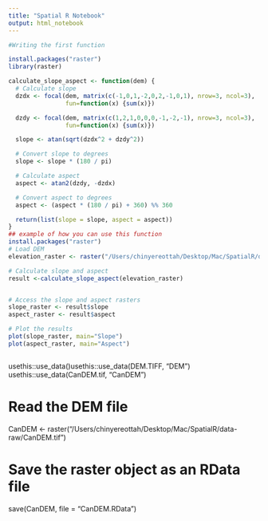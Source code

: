 ```yaml
---
title: "Spatial R Notebook"
output: html_notebook
---
```



```r
#Writing the first function

install.packages("raster")
library(raster)

calculate_slope_aspect <- function(dem) {
  # Calculate slope
  dzdx <- focal(dem, matrix(c(-1,0,1,-2,0,2,-1,0,1), nrow=3, ncol=3),
                fun=function(x) {sum(x)})

  dzdy <- focal(dem, matrix(c(1,2,1,0,0,0,-1,-2,-1), nrow=3, ncol=3),
                fun=function(x) {sum(x)})

  slope <- atan(sqrt(dzdx^2 + dzdy^2))

  # Convert slope to degrees
  slope <- slope * (180 / pi)

  # Calculate aspect
  aspect <- atan2(dzdy, -dzdx)

  # Convert aspect to degrees
  aspect <- (aspect * (180 / pi) + 360) %% 360

  return(list(slope = slope, aspect = aspect))
}
## example of how you can use this function
install.packages("raster")
# Load DEM
elevation_raster <- raster("/Users/chinyereottah/Desktop/Mac/SpatialR/data-raw/CanDEM.tif")

# Calculate slope and aspect
result <-calculate_slope_aspect(elevation_raster)


# Access the slope and aspect rasters
slope_raster <- result$slope
aspect_raster <- result$aspect

# Plot the results
plot(slope_raster, main="Slope")
plot(aspect_raster, main="Aspect")



```

usethis::use_data()usethis::use_data(DEM.TIFF, "DEM")
usethis::use_data(CanDEM.tif, "CanDEM")

# Read the DEM file
CanDEM <- raster("/Users/chinyereottah/Desktop/Mac/SpatialR/data-raw/CanDEM.tif")

# Save the raster object as an RData file
save(CanDEM, file = "CanDEM.RData")

